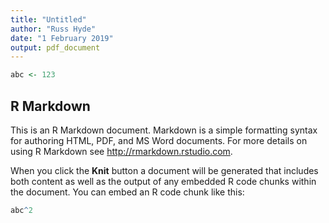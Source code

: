 ```yaml
---
title: "Untitled"
author: "Russ Hyde"
date: "1 February 2019"
output: pdf_document
---
```


```r
abc <- 123
```

## R Markdown

This is an R Markdown document. Markdown is a simple formatting syntax for
authoring HTML, PDF, and MS Word documents. For more details on using R
Markdown see <http://rmarkdown.rstudio.com>.

When you click the **Knit** button a document will be generated that includes
both content as well as the output of any embedded R code chunks within the
document. You can embed an R code chunk like this:

```r
abc^2
```
